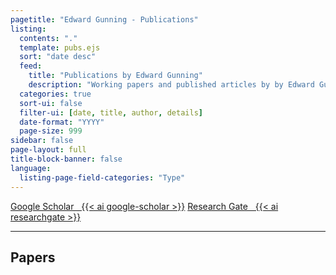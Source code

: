 ```yaml
---
pagetitle: "Edward Gunning - Publications"
listing:
  contents: "."
  template: pubs.ejs
  sort: "date desc"
  feed:
    title: "Publications by Edward Gunning"
    description: "Working papers and published articles by by Edward Gunning"
  categories: true
  sort-ui: false
  filter-ui: [date, title, author, details]
  date-format: "YYYY"
  page-size: 999
sidebar: false
page-layout: full
title-block-banner: false
language:
  listing-page-field-categories: "Type"
---
```


[Google Scholar &nbsp; {{< ai google-scholar >}}](https://scholar.google.com/citations?hl=en&user=R9NHmz4AAAAJ){.badge .badge-large}
[Research Gate &nbsp; {{< ai researchgate >}}](https://www.researchgate.net/profile/Edward-Gunning){.badge .badge-large}

----------------------------------------------------------------------------------------------------

## Papers

